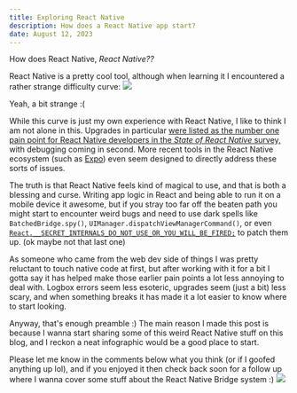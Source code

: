 ```yaml
---
title: Exploring React Native
description: How does a React Native app start?
date: August 12, 2023
---
```


How does React Native, _React Native??_

React Native is a pretty cool tool, although when learning it I encountered a rather strange difficulty curve:
![](/rn-frustration.png)

Yeah, a bit strange :(

While this curve is just my own experience with React Native, I like to think I am not alone in this. Upgrades in particular [were listed as the number one pain point for React Native developers in the _State of React Native_ survey,](https://results.stateofreactnative.com/opinions/#opinions_pain_points) with debugging coming in second. More recent tools in the React Native ecosystem (such as [Expo](https://expo.dev/)) even seem designed to directly address these sorts of issues.

The truth is that React Native feels kind of magical to use, and that is both a blessing and curse. Writing app logic in React and being able to run it on a mobile device it awesome, but if you stray too far off the beaten path you might start to encounter weird bugs and need to use dark spells like `BatchedBridge.spy()`, `UIManager.dispatchViewManagerCommand()`, or even [`React.__SECRET_INTERNALS_DO_NOT_USE_OR_YOU_WILL_BE_FIRED;`](https://github.com/facebook/react-native/blob/9f7dfcc35ff603de42cfa5e3fa63701916a86784/packages/react-native/Libraries/Renderer/implementations/ReactNativeRenderer-dev.js#L37C4-L37C4) to patch them up. (ok maybe not that last one)

As someone who came from the web dev side of things I was pretty reluctant to touch native code at first, but after working with it for a bit I gotta say it has helped make those earlier pain points a lot less annoying to deal with. Logbox errors seem less esoteric, upgrades seem (just a bit) less scary, and when something breaks it has made it a lot easier to know where to start looking.

Anyway, that's enough preamble :) The main reason I made this post is because I wanna start sharing some of this weird React Native stuff on this blog, and I reckon a neat infographic would be a good place to start.

Please let me know in the comments below what you think (or if I goofed anything up lol), and if you enjoyed it then check back soon for a follow up where I wanna cover some stuff about the React Native Bridge system :)
![](/rn-intro.png)
